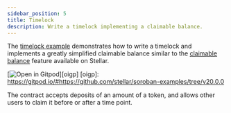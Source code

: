 ```yaml
---
sidebar_position: 5
title: Timelock
description: Write a timelock implementing a claimable balance.
---
```


<head>
  <title>Write a timelock implementing a claimable balance.</title>
  <meta charSet="utf-8" />
  <meta
    property="og:title"
    content="Write a timelock implementing a claimable balance."
  />
  <meta
    property="og:description"
    content="Write a timelock that implements a simplified claimable balance feature that accepts a deposit of an amount of a token and allows other users to claim it."
  />
  <link
    rel="canonical"
    href="https://soroban.stellar.org/docs/advanced-tutorials/timelock"
  />
</head>

The [timelock example] demonstrates how to write a timelock and implements a
greatly simplified claimable balance similar to the [claimable balance] feature
available on Stellar.

[![Open in Gitpod](https://gitpod.io/button/open-in-gitpod.svg)][oigp]
[oigp]: https://gitpod.io/#https://github.com/stellar/soroban-examples/tree/v20.0.0

The contract accepts deposits of an amount of a token, and allows other users
to claim it before or after a time point.

[timelock example]: https://github.com/stellar/soroban-examples/tree/v20.0.0/timelock
[claimable balance]: https://developers.stellar.org/docs/glossary/claimable-balance
